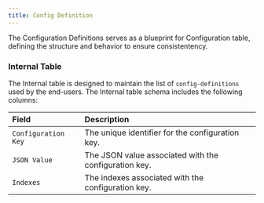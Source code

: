 ```yaml
---
title: Config Definition
---
```


The Configuration Definitions serves as a blueprint for Configuration table, defining the structure and behavior to ensure consistentency.

### Internal Table

The Internal table is designed to maintain the list of `config-definitions` used by the end-users. The Internal table schema includes the following columns:

**Field** | **Description**  
:---------|:----------------------------------------------------------  
`Configuration Key` | The unique identifier for the configuration key.  
`JSON Value`        | The JSON value associated with the configuration key.  
`Indexes`           | The indexes associated with the configuration key.  







